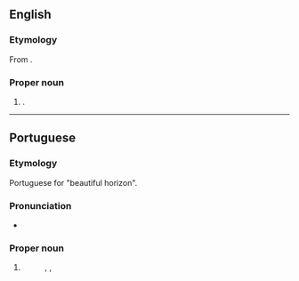 ==English==
{{wikipedia}}

===Etymology===
From {{bor|en|pt|Belo Horizonte||Beautiful Horizon}}.

===Proper noun===
{{en-proper noun|head=Belo Horizonte}}

# {{place|en|municipality/state capital|s/Minas Gerais|c/Brazil}}.

----

==Portuguese==

===Etymology===
Portuguese for "beautiful horizon".

===Pronunciation===
{{pt-IPA|br=Bélo Horizonte,Bèl'orizonte|pt=Bèlo Hòrizonte}}
* {{audio|pt|Pt-br Belo Horizonte.ogg|Audio (BR)}}

===Proper noun===
{{pt-proper noun|head=[[belo|Belo]] [[horizonte|Horizonte]]}}

# {{place|pt|municipality/state capital|s/Minas Gerais|c/Brazil|t=Belo Horizonte}}
#: {{syn|pt|BH}} {{gloss|abbreviation}}, {{syn|pt|Beagá}} {{gloss|from spelling out the abbreviation}}, {{syn|pt|Belzonte}} {{gloss|dated}}